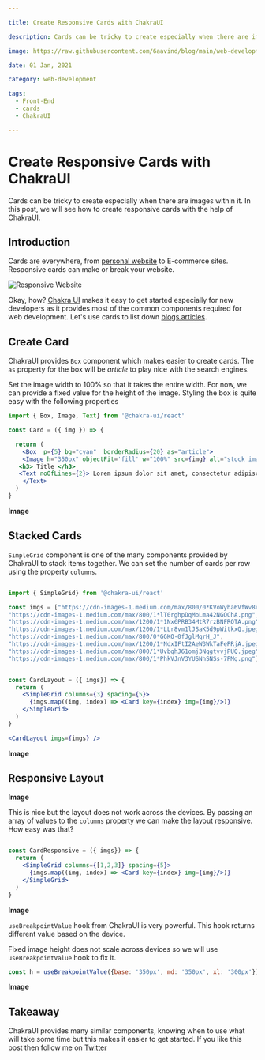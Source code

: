 ```yaml
---

title: Create Responsive Cards with ChakraUI

description: Cards can be tricky to create especially when there are images within it. In this post, we will see how to create responsive cards with the help of ChakraUI.

image: https://raw.githubusercontent.com/6aavind/blog/main/web-development/assets/Responsive%20Website.jpg

date: 01 Jan, 2021

category: web-development

tags:
  - Front-End
  - cards
  - ChakraUI

---
```


# Create Responsive Cards with ChakraUI

Cards can be tricky to create especially when there are images within it. In this post, we will see how to create responsive cards with the help of ChakraUI.


## Introduction 

Cards are everywhere, from [personal website](www.raravind.com/blog/web-development) to E-commerce sites. Responsive cards can make or break your website.

![Responsive Website](https://raw.githubusercontent.com/6aavind/blog/main/web-development/assets/Responsive%20Website.jpg)

Okay, how? [Chakra UI](https://chakra-ui.com) makes it easy to get started especially for new developers as it provides most of the common components required for web development. Let's use cards to list down [blogs articles](www.raravind.com/blog/data-science). 


## Create Card

ChakraUI provides `Box` component which makes easier to create cards. The `as` property for the box will be *article* to play nice with the search engines.

Set the image width to 100% so that it takes the entire width. For now, we can provide a fixed value for the height of the image.
Styling the box is quite easy with the following properties 

```jsx
import { Box, Image, Text} from '@chakra-ui/react'

const Card = ({ img }) => {

  return (
    <Box  p={5} bg="cyan"  borderRadius={20} as="article">
    <Image h="350px" objectFit='fill' w="100%" src={img} alt="stock image"/>
   <h3> Title </h3> 
   <Text noOfLines={2}> Lorem ipsum dolor sit amet, consectetur adipiscing elit. Suspendisse elementum urna quam. Aenean risus turpis, aliquet id diam et, lobortis pellentesque ex. Nulla facilisi. Maecenas. </p>
    </Text>
  )
}
```

**Image**

## Stacked Cards

`SimpleGrid` component is one of the many components provided by ChakraUI to stack items together. We can set the number of  cards per row using the property `columns`. 

```jsx

import { SimpleGrid} from '@chakra-ui/react'

const imgs = ["https://cdn-images-1.medium.com/max/800/0*KVoWyha6VfWv8rPv.jpeg",                
"https://cdn-images-1.medium.com/max/800/1*lT0rghpDqMoLma42NGOChA.png",
"https://cdn-images-1.medium.com/max/1200/1*1Nx6PRB34MtR7rzBNFROTA.png",
"https://cdn-images-1.medium.com/max/1200/1*LLr8vm1lJSaK5d9pWitkxQ.jpeg",
"https://cdn-images-1.medium.com/max/800/0*GGKO-0fJglMqrH_J",
"https://cdn-images-1.medium.com/max/1200/1*NdxIFtI2AeW3WkTaFePRjA.jpeg",
"https://cdn-images-1.medium.com/max/800/1*UvbqhJ61omj3NqgtvvjPUQ.jpeg",
"https://cdn-images-1.medium.com/max/800/1*PhkVJnV3YUSNhSNSs-7PMg.png"];


const CardLayout = ({ imgs}) => {
  return (
    <SimpleGrid columns={3} spacing={5}>
      {imgs.map((img, index) => <Card key={index} img={img}/>)}
    </SimpleGrid>
  )
}

<CardLayout imgs={imgs} />

```
**Image**

## Responsive Layout 

**Image**

This is nice but the layout does not work across the devices. By passing an array of values to the `columns` property we can make the layout responsive. How easy was that?

```jsx 

const CardResponsive = ({ imgs}) => {
  return (
    <SimpleGrid columns={[1,2,3]} spacing={5}>
      {imgs.map((img, index) => <Card key={index} img={img}/>)}
    </SimpleGrid>
  )
}
```

**Image**

`useBreakpointValue` hook from ChakraUI is very powerful. This hook returns different value based on the device. 

Fixed image height does not scale across devices so we will use `useBreakpointValue` hook to fix it.

```js
const h = useBreakpointValue({base: '350px', md: '350px', xl: '300px'})
```
**Image**

## Takeaway 

ChakraUI provides many similar components, knowing when to use what will take some time but this makes it easier to get started. If you like this post then follow me on [Twitter](https://twitter.com/6aravind)

